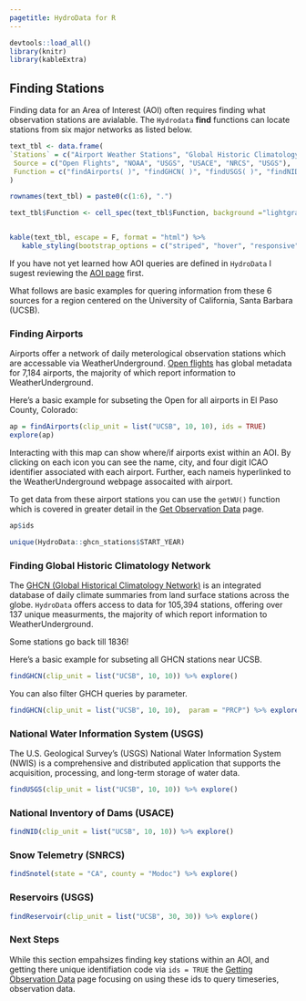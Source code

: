 ```yaml
---
pagetitle: HydroData for R
---
```


```r
devtools::load_all()
library(knitr)
library(kableExtra)
```

## Finding Stations 

Finding data for an Area of Interest (AOI) often requires finding what observation stations are avialable. The `Hydrodata` **find** functions can locate stations from six major networks as listed below.

```r
text_tbl <- data.frame(
`Stations` = c("Airport Weather Stations", "Global Historic Climatology Network", "National Water Information System","National Inventory of Dams", "Snow Telemetry", "Reservoirs"),
 Source = c("Open Flights", "NOAA", "USGS", "USACE", "NRCS", "USGS"),
 Function = c("findAirports( )", "findGHCN( )", "findUSGS( )", "findNID( )", "findSnotel( )", "findReservoir( )" )
) 

rownames(text_tbl) = paste0(c(1:6), ".")

text_tbl$Function <- cell_spec(text_tbl$Function, background ="lightgray", color = "black")


kable(text_tbl, escape = F, format = "html") %>%
   kable_styling(bootstrap_options = c("striped", "hover", "responsive"))

```


If you have not yet learned how AOI queries are defined in `HydroData` I sugest reviewing the [AOI page](aoi.html) first. 

What follows are basic examples for quering information from these 6 sources for a region centered on the University of California, Santa Barbara (UCSB).

### Finding Airports

Airports offer a network of daily meterological observation stations which are accessable via WeatherUnderground. [Open flights](   ) has global metadata for 7,184 airports, the majority of which report information to WeatherUnderground. 

Here's a basic example for subseting the Open for all airports in El Paso County, Colorado:

```r
ap = findAirports(clip_unit = list("UCSB", 10, 10), ids = TRUE)
explore(ap)

```
Interacting with this map can show where/if airports exist within an AOI. By clicking on each icon you can see the name, city, and four digit ICAO identifier associated with each airport. Further, each nameis hyperlinked to the  WeatherUnderground webpage assocaited with airport.

To get data from these airport stations you can use the `getWU()` function which is covered in greater detail in the [Get Observation Data](get_tab.html) page. 

```r
ap$ids

unique(HydroData::ghcn_stations$START_YEAR)
```


### Finding Global Historic Climatology Network

The [GHCN (Global Historical Climatology Network)](  ) is an integrated database of daily climate summaries from land surface stations across the globe. `HydroData` offers access to data for 105,394 stations, offering over 137 unique measurments, the majority of which report information to WeatherUnderground. 

Some stations go back till 1836!

Here's a basic example for subseting all GHCN stations near UCSB.

```r
findGHCN(clip_unit = list("UCSB", 10, 10)) %>% explore()
```

You can also filter GHCH queries by parameter.

```r
findGHCN(clip_unit = list("UCSB", 10, 10),  param = "PRCP") %>% explore()
```

### National Water Information System (USGS)

The U.S. Geological Survey's (USGS) National Water Information System (NWIS) is a comprehensive and distributed application that supports the acquisition, processing, and long-term storage of water data.

```r
findUSGS(clip_unit = list("UCSB", 10, 10)) %>% explore()
```


### National Inventory of Dams (USACE)

```r
findNID(clip_unit = list("UCSB", 10, 10)) %>% explore()
```

### Snow Telemetry (SNRCS)

```r
findSnotel(state = "CA", county = "Modoc") %>% explore()
```

### Reservoirs (USGS)

```r
findReservoir(clip_unit = list("UCSB", 30, 30)) %>% explore()
```
### Next Steps

While this section empahsizes finding key stations within an AOI, and getting there unique identifiation code via `ids = TRUE` the [Getting Observation Data](get_tab.html) page focusing on using these ids to query timeseries, observation data. 



